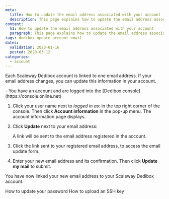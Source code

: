 ```yaml
---
meta:
  title: How to update the email address associated with your account
  description: This page explains how to update the email address associated with your account.
content:
  h1: How to update the email address associated with your account
  paragraph: This page explains how to update the email address associated with your account.
tags: dedibox update account email 
dates:
  validation: 2023-01-16
  posted: 2020-03-12
categories:
  - account
---
```


Each Scaleway Dedibox account is linked to one email address. If your email address changes, you can update this information in your account.

<Message type="requirement">
  - You have an account and are logged into the [Dedibox console](https://console.online.net) 
</Message>

1. Click your user name next to _logged in as:_ in the top right corner of the console. Then click **Account information** in the pop-up menu. The account information page displays.
2. Click **Update** next to your email address:
    <Lightbox src="scaleway-dedibox-console-update-email.webp" width="800" alt="" />

    A link will be sent to the email address registered in the account.
3. Click the link sent to your registered email address, to access the email update form.
4. Enter your new email address and its confirmation. Then click **Update my mail** to submit.
    <Lightbox src="scaleway-dedibox-console-confirm-new-email.webp" width="800" alt=""/>

You have now linked your new email address to your Scaleway Dedibox account.


<Navigation title="See Also">
  <PreviousButton to="/dedibox-console/my-account/how-to/update-password/">How to update your password</PreviousButton>
  <NextButton to="/dedibox-console/my-account/how-to/upload-an-ssh-key/">How to upload an SSH key</NextButton>
</Navigation>